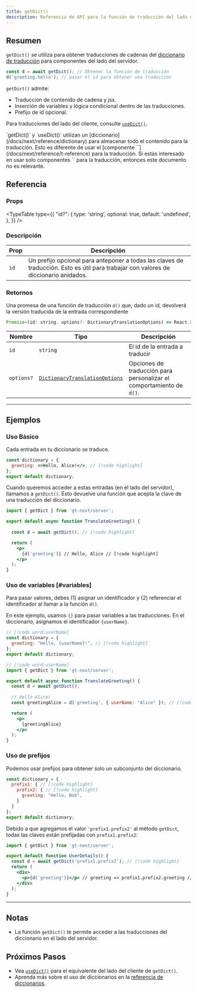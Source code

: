 ```yaml
---
title: getDict()
description: Referencia de API para la función de traducción del lado del servidor getDict
---
```


## Resumen

`getDict()` se utiliza para obtener traducciones de cadenas del [diccionario de traducción](/docs/next/reference/dictionary) para componentes del lado del servidor.

```jsx
const d = await getDict(); // Obtener la función de traducción
d('greeting.hello'); // pasar el id para obtener una traducción
```

`getDict()` admite:
  * Traducción de contenido de cadena y jsx.
  * Inserción de variables y lógica condicional dentro de las traducciones.
  * Prefijo de id opcional.

Para traducciones del lado del cliente, consulte [`useDict()`](/docs/next/api/dictionary/useDict).

<Callout>
  `getDict()` y `useDict()` utilizan un [diccionario](/docs/next/reference/dictionary) para almacenar todo el contenido para la traducción.
  Esto es diferente de usar el [componente `<T>`](/docs/next/reference/t-reference) para la traducción.
  Si estás interesado en usar solo componentes `<T>` para la traducción, entonces este documento no es relevante.
</Callout>

## Referencia

### Props

<TypeTable
  type={{
    "id?": {
        type: 'string',
        optional: true,
        default: 'undefined',
    },
  }}
/>

### Descripción
| Prop | Descripción |
| ---- | ----------- |
| `id` | Un prefijo opcional para anteponer a todas las claves de traducción. Esto es útil para trabajar con valores de diccionario anidados. |


### Retornos

Una promesa de una función de traducción `d()` que, dado un id, devolverá la versión traducida de la entrada correspondiente

```jsx
Promise<(id: string, options?: DictionaryTranslationOptions) => React.ReactNode>
```

| Nombre                  | Tipo | Descripción                                                                 |
|-----------------------|--|-----------------------------------------------------------------------------|
| `id`             | `string` | El id de la entrada a traducir                                     |
| `options?`            | [`DictionaryTranslationOptions`](/docs/react/api/types/DictionaryTranslationOptions) | Opciones de traducción para personalizar el comportamiento de `d()`. |


---

## Ejemplos

### Uso Básico
Cada entrada en tu diccionario se traduce.

```jsx title="dictionary.jsx" copy
const dictionary = {
  greeting: <>Hello, Alice!</>, // [!code highlight]
};
export default dictionary;
```

Cuando queremos acceder a estas entradas (en el lado del servidor), llamamos a `getDict()`.
Esto devuelve una función que acepta la clave de una traducción del diccionario.

```jsx title="TranslateGreeting.jsx" copy
import { getDict } from 'gt-next/server';

export default async function TranslateGreeting() {
  
  const d = await getDict(); // [!code highlight]

  return (
    <p>
      {d('greeting')} // Hello, Alice // [!code highlight]
    </p>
  );
}
```

### Uso de variables [#variables]
Para pasar valores, debes (1) asignar un identificador y (2) referenciar el identificador al llamar a la función `d()`.

En este ejemplo, usamos `{}` para pasar variables a las traducciones.
En el diccionario, asignamos el identificador `{userName}`.

```jsx title="dictionary.jsx" copy
// [!code word:userName]
const dictionary = {
  greeting: "Hello, {userName}!", // [!code highlight]
};
export default dictionary;
```

```jsx title="TranslateGreeting.jsx" copy
// [!code word:userName]
import { getDict } from 'gt-next/server';

export default async function TranslateGreeting() {
  const d = await getDict();
  
  // Hello Alice!
  const greetingAlice = d('greeting', { userName: "Alice" }); // [!code highlight]

  return (
    <p>
      {greetingAlice}
    </p>
  );
}
```

### Uso de prefijos
Podemos usar prefijos para obtener solo un subconjunto del diccionario.
```jsx  title="dictionary.jsx" copy
const dictionary = {
  prefix1: { // [!code highlight]
    prefix2: { // [!code highlight]
      greeting: "Hello, Bob",
    }
  }
};
export default dictionary;
```
Debido a que agregamos el valor `'prefix1.prefix2'` al método `getDict`, todas las claves están prefijadas con `prefix1.prefix2`:
```jsx title="UserDetails.jsx" copy
import { getDict } from 'gt-next/server';

export default function UserDetails() {
  const d = await getDict('prefix1.prefix2'); // [!code highlight]
  return (
    <div>
      <p>{d('greeting')}</p> // greeting => prefix1.prefix2.greeting // [!code highlight]
    </div>
  );
}
```
---

## Notas
 * La función `getDict()` te permite acceder a las traducciones del diccionario en el lado del servidor.

## Próximos Pasos
 * Vea [`useDict()`](/docs/next/api/dictionary/useDict) para el equivalente del lado del cliente de `getDict()`.
 * Aprenda más sobre el uso de diccionarios en la [referencia de diccionarios](/docs/next/reference/dictionary).